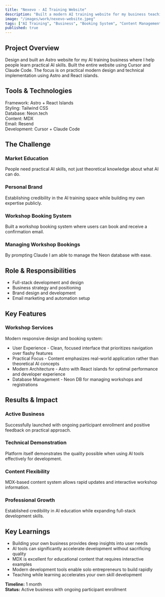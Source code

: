 ```yaml
---
title: "Nexevo - AI Training Website"
description: "Built a modern AI training website for my business teaching practical AI skills, practicing what I preach by using AI tools to build efficiently."
image: "/images/work/nexevo-website.jpeg"
tags: ["AI Training", "Business", "Booking System", "Content Management"]
published: true
---
```


<div class="prose prose-lg max-w-none">

## Project Overview
Design and built an Astro website for my AI training business where I help people learn practical AI skills. Built the entire website using Cursor and Claude Code. The focus is on practical modern design and technical implementation using Astro and React islands.

## Tools & Technologies
<div class="flex flex-wrap gap-4 my-6">
  <div class="inline-flex items-center px-3 py-1 rounded-full bg-accent/10 text-sm">
    <span class="font-medium">Framework:</span>
    <span class="ml-2">Astro + React Islands</span>
  </div>
  <div class="inline-flex items-center px-3 py-1 rounded-full bg-accent/10 text-sm">
    <span class="font-medium">Styling:</span>
    <span class="ml-2">Tailwind CSS</span>
  </div>
  <div class="inline-flex items-center px-3 py-1 rounded-full bg-accent/10 text-sm">
    <span class="font-medium">Database:</span>
    <span class="ml-2">Neon.tech</span>
  </div>
  <div class="inline-flex items-center px-3 py-1 rounded-full bg-accent/10 text-sm">
    <span class="font-medium">Content:</span>
    <span class="ml-2">MDX</span>
  </div>
  <div class="inline-flex items-center px-3 py-1 rounded-full bg-accent/10 text-sm">
    <span class="font-medium">Email:</span>
    <span class="ml-2">Resend</span>
  </div>
  <div class="inline-flex items-center px-3 py-1 rounded-full bg-accent/10 text-sm">
    <span class="font-medium">Development:</span>
    <span class="ml-2">Cursor + Claude Code</span>
  </div>
</div>

## The Challenge

<div class="grid grid-cols-1 sm:grid-cols-2 gap-6 my-8">
  <div class="relative overflow-hidden rounded-xl bg-card p-6 border border-primary/40">
    <div class="absolute inset-0 bg-gradient-to-r from-primary/10 via-primary/5 to-transparent"></div>
    <h3 class="text-lg font-semibold mb-3 relative z-10">Market Education</h3>
    <p class="relative z-10">People need practical AI skills, not just theoretical knowledge about what AI can do.</p>
  </div>
  <div class="relative overflow-hidden rounded-xl bg-card p-6 border border-primary/40">
    <div class="absolute inset-0 bg-gradient-to-r from-primary/10 via-primary/5 to-transparent"></div>
    <h3 class="text-lg font-semibold mb-3 relative z-10">Personal Brand</h3>
    <p class="relative z-10">Establishing credibility in the AI training space while building my own expertise publicly.</p>
  </div>
  <div class="relative overflow-hidden rounded-xl bg-card p-6 border border-primary/40">
    <div class="absolute inset-0 bg-gradient-to-r from-primary/10 via-primary/5 to-transparent"></div>
    <h3 class="text-lg font-semibold mb-3 relative z-10">Workshop Booking System</h3>
    <p class="relative z-10">Built a workshop booking system where users can book and receive a confirmation email.</p>
  </div>
  <div class="relative overflow-hidden rounded-xl bg-card p-6 border border-primary/40">
    <div class="absolute inset-0 bg-gradient-to-r from-primary/10 via-primary/5 to-transparent"></div>
    <h3 class="text-lg font-semibold mb-3 relative z-10">Managing Workshop Bookings</h3>
    <p class="relative z-10">By prompting Claude I am able to manage the Neon database with ease.</p>
  </div>
</div>

## Role & Responsibilities
<ul class="list-none space-y-3 [&>li]:before:content-['•'] [&>li]:before:text-purple-600 [&>li]:before:mr-2 [&>li]:flex">
  <li>Full-stack development and design</li>
  <li>Business strategy and positioning</li>
  <li>Brand design and development</li>
  <li>Email marketing and automation setup</li>
</ul>

## Key Features

### Workshop Services
Modern responsive design and booking system:

<ul class="list-none space-y-3 [&>li]:before:content-['•'] [&>li]:before:text-purple-600 [&>li]:before:mr-2 [&>li]:flex">
  <li>User Experience - Clean, focused interface that prioritizes navigation over flashy features</li>
  <li>Practical Focus - Content emphasizes real-world application rather than theoretical AI concepts</li>
  <li>Modern Architecture - Astro with React islands for optimal performance and developer experience</li>
  <li>Database Management - Neon DB for managing workshops and registrations</li>
</ul>

## Results & Impact

<div class="grid grid-cols-1 sm:grid-cols-2 gap-6 my-8">
  <div class="relative overflow-hidden rounded-xl bg-card p-6 border border-primary/40">
    <div class="absolute inset-0 bg-gradient-to-r from-primary/10 via-primary/5 to-transparent"></div>
    <h3 class="text-lg font-semibold mb-3 relative z-10">Active Business</h3>
    <p class="relative z-10">Successfully launched with ongoing participant enrollment and positive feedback on practical approach.</p>
  </div>
  <div class="relative overflow-hidden rounded-xl bg-card p-6 border border-primary/40">
    <div class="absolute inset-0 bg-gradient-to-r from-primary/10 via-primary/5 to-transparent"></div>
    <h3 class="text-lg font-semibold mb-3 relative z-10">Technical Demonstration</h3>
    <p class="relative z-10">Platform itself demonstrates the quality possible when using AI tools effectively for development.</p>
  </div>
  <div class="relative overflow-hidden rounded-xl bg-card p-6 border border-primary/40">
    <div class="absolute inset-0 bg-gradient-to-r from-primary/10 via-primary/5 to-transparent"></div>
    <h3 class="text-lg font-semibold mb-3 relative z-10">Content Flexibility</h3>
    <p class="relative z-10">MDX-based content system allows rapid updates and interactive workshop information.</p>
  </div>
  <div class="relative overflow-hidden rounded-xl bg-card p-6 border border-primary/40">
    <div class="absolute inset-0 bg-gradient-to-r from-primary/10 via-primary/5 to-transparent"></div>
    <h3 class="text-lg font-semibold mb-3 relative z-10">Professional Growth</h3>
    <p class="relative z-10">Established credibility in AI education while expanding full-stack development skills.</p>
  </div>
</div>

<ClickableImage 
  src="/images/work/nexevo-website-1.png"
  alt="Nexevo Website Course Page"
  caption="Course page view"
/>
<ClickableImage 
  src="/images/work/nexevo-website-3.png"
  alt="Nexevo Website Dashboard"
  caption="Workshop registration page"
/>


## Key Learnings
<ul class="list-none space-y-3 [&>li]:before:content-['•'] [&>li]:before:text-purple-600 [&>li]:before:mr-2 [&>li]:flex">
  <li>Building your own business provides deep insights into user needs</li>
  <li>AI tools can significantly accelerate development without sacrificing quality</li>
  <li>MDX is excellent for educational content that requires interactive examples</li>
  <li>Modern development tools enable solo entrepreneurs to build rapidly</li>
  <li>Teaching while learning accelerates your own skill development</li>
</ul>

**Timeline:** 1 month  
**Status:** Active business with ongoing participant enrollment

<div class="not-prose mt-8">
  <ContactButton href="https://www.nexevo.io/" text="Visit Nexevo" external={true} />
</div>

</div>